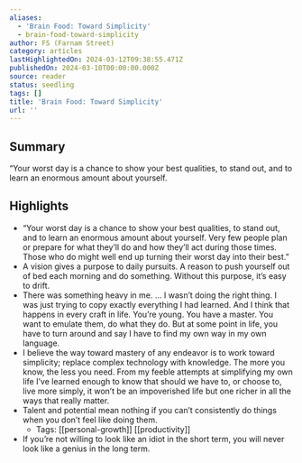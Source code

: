 ```yaml
---
aliases:
  - 'Brain Food: Toward Simplicity'
  - brain-food-toward-simplicity
author: FS (Farnam Street)
category: articles
lastHighlightedOn: 2024-03-12T09:38:55.471Z
publishedOn: 2024-03-10T00:00:00.000Z
source: reader
status: seedling
tags: []
title: 'Brain Food: Toward Simplicity'
url: ''
---
```

## Summary

“Your worst day is a chance to show your best qualities, to stand out, and to learn an enormous amount about yourself.

## Highlights

- “Your worst day is a chance to show your best qualities, to stand out, and to learn an enormous amount about yourself. Very few people plan or prepare for what they’ll do and how they’ll act during those times. Those who do might well end up turning their worst day into their best.”
- A vision gives a purpose to daily pursuits. A reason to push yourself out of bed each morning and do something. Without this purpose, it’s easy to drift.
- There was something heavy in me. … I wasn’t doing the right thing. I was just trying to copy exactly everything I had learned. And I think that happens in every craft in life. You’re young. You have a master. You want to emulate them, do what they do. But at some point in life, you have to turn around and say I have to find my own way in my own language.
- I believe the way toward mastery of any endeavor is to work toward simplicity; replace complex technology with knowledge. The more you know, the less you need. From my feeble attempts at simplifying my own life I’ve learned enough to know that should we have to, or choose to, live more simply, it won’t be an impoverished life but one richer in all the ways that really matter.
- Talent and potential mean nothing if you can’t consistently do things when you don’t feel like doing them.
    - Tags: [[personal-growth]] [[productivity]]
- If you’re not willing to look like an idiot in the short term, you will never look like a genius in the long term.
